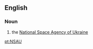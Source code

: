 ==English==

===Noun===
{{en-proper noun}}

# the [[w:National Space Agency of Ukraine|National Space Agency of Ukraine]]

[[pt:NSAU]]